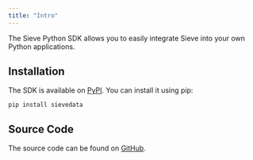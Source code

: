 ```yaml
---
title: "Intro"
---
```


The Sieve Python SDK allows you to easily integrate Sieve into your own Python applications.

## Installation

The SDK is available on [PyPI](https://pypi.org/project/sievedata/). You can install it using pip:

    pip install sievedata

## Source Code

The source code can be found on [GitHub]().